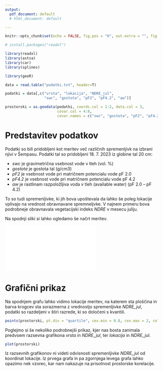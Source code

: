 ```yaml
---
output:
  pdf_document: default
  # html_document: default

---
```


```r
knitr::opts_chunk$set(echo = FALSE, fig.pos = "H", out.extra = "", fig.height = 4, fig.width = 5, fig.align = 'center', warning = F)

# install.packages("readxl")

library(readxl)
library(astsa)
library(car)
library(splines)

library(geoR)
```

\tableofcontents
\listoffigures
\listoftables
\newpage

```r
data = read.table("podatki.txt", header=T)

podatki = data[,c("vrsta", "lokacija", "NDRE_jul", 
                  "swc", "gostota", "pF2", "pF4.2", "aw")]

prostorski = as.geodata(podatki, coords.col = 1:2, data.col = 3,
                        covar.col = 4:8,
                        covar.names = c("swc", "gostota", "pF2", "pF4.2", "aw"))
```

# Predstavitev podatkov

Podatki so bili pridobljeni kot meritev več različnih spremenljivk na izbrani njivi v
Šempasu. Podatki tal so pridobljeni 18. 7. 2023 iz globine tal 20 cm:

* _swc_ je gravimetrična vsebnost vode v tleh (vol. %)
* _gostota_ je gostota tal (g/cm3)
* _pF2_ je vsebnost vode pri matričnem potencialu vode pF 2.0
* _pF4.2_ je vsebnost vode pri matričnem potencialu vode pF 4.2
* _aw_ je rastlinam razpoložljiva voda v tleh (available water) (pF 2.0 – pF 4.2)

To so tudi spremenljivke, ki jih bova upoštevala da lahko še poleg lokacije vplivajo na vrednost obravnavane spremneljvke. V najnem primeru bova podrobneje obravnavala vegetacijski indeks *NDRE* v mesecu juliju.

Na spodnji sliki si lahko ogledamo še načrt meritev.

![](Šempas merilna shema.pdf){width=60%}


\newpage

# Grafični prikaz

Na spodnjem grafu lahko vidimo lokacije meritev, na katerem sta ploščina in barva krogcev sta sorazmerna z vrednostjo spremenljivke _NDRE_jul_, podatki so razdeljeni v štiri razrede, ki so določeni s kvantili.

```r
points(prostorski, pt.div = "quartile", cex.min = 0.8, cex.max = 2, col = c(4, 3, 7, 2))
```

Poglejmo si še nekoliko podrobnejši prikaz, kjer nas bosta zanimala predvsem razsevna grafikona *vrsta* in *NDRE_jul*, ter *lokacija* in *NDRE_jul*. 

```r
plot(prostorski)
```

Iz razsevnih grafikonov ni videti odvisnosti spremenljivke *NDRE_jul* od koordinat lokacije. Iz prvega grafa in pa zgornjega levega grafa lahko opazimo nek vzorec, kar nam nakazuje na prisotnost prostorske korelacije.








